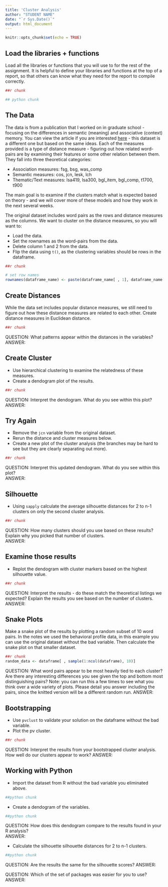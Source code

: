 ```yaml
---
title: 'Cluster Analysis'
author: "STUDENT NAME"
date: "`r Sys.Date()`"
output: html_document
---
```


```r
knitr::opts_chunk$set(echo = TRUE)
```

## Load the libraries + functions

Load all the libraries or functions that you will use to for the rest of the assignment. It is helpful to define your libraries and functions at the top of a report, so that others can know what they need for the report to compile correctly.

```r
##r chunk

```

```python
## python chunk
```

## The Data

The data is from a publication that I worked on in graduate school - focusing on the differences in semantic (meaning) and associative (context) memory. You can view the article if you are interested [here](https://www.aggieerin.com/pubs/maki%2008.pdf) - this dataset is a different one but based on the same ideas. Each of the measures provided is a type of distance measure - figuring out how related word-pairs are by examining their features or some other relation between them. They fall into three theoretical categories:

- Association measures: fsg, bsg, was_comp
- Semantic measures: cos, jcn, lesk, lch
- Thematic/Text measures: lsa419, lsa300, bgl_item, bgl_comp, t1700, t900

The main goal is to examine if the clusters match what is expected based on theory - and we will cover more of these models and how they work in the next several weeks. 

The original dataset includes word pairs as the rows and distance measures as the columns. We want to cluster on the distance measures, so you will want to:

- Load the data.
- Set the rownames as the word-pairs from the data.
- Delete column 1 and 2 from the data.
- Flip the data using `t()`, as the clustering variables should be rows in the dataframe.

```r
##r chunk

# set row names 
rownames(dataframe_name) <- paste(dataframe_name[ , 1], dataframe_name[ , 2])
```

## Create Distances

While the data set includes popular distance measures, we still need to figure out how these distance measures are related to each other. Create distance measures in Euclidean distance. 

```r
##r chunk

```

QUESTION: What patterns appear within the distances in the variables? 
ANSWER: 

## Create Cluster

- Use hierarchical clustering to examine the relatedness of these measures. 
- Create a dendogram plot of the results. 

```r
##r chunk

```

QUESTION: Interpret the dendogram. What do you see within this plot?  
ANSWER: 

## Try Again

- Remove the `jcn` variable from the original dataset.
- Rerun the distance and cluster measures below.
- Create a new plot of the cluster analysis (the branches may be hard to see but they are clearly separating out more).

```r
##r chunk

```

QUESTION: Interpret this updated dendogram. What do you see within this plot?  
ANSWER: 

## Silhouette

- Using `sapply` calculate the average silhouette distances for 2 to n-1 clusters on only the second cluster analysis.

```r
##r chunk

```

QUESTION: How many clusters should you use based on these results? Explain why you picked that number of clusters.  
ANSWER: 

## Examine those results

- Replot the dendogram with cluster markers based on the highest silhouette value.

```r
##r chunk

```

QUESTION: Interpret the results - do these match the theoretical listings we expected? Explain the results you see based on the number of clusters.
ANSWER: 

## Snake Plots

Make a snake plot of the results by plotting a random subset of 10 word pairs. In the notes we used the behavioral profile data, in this example you can use the original dataset without the bad variable. Then calculate the snake plot on that smaller dataset. 

```r
##r chunk
random_data <- dataframe[ , sample(1:ncol(dataframe), 10)]
```

QUESTION: What word pairs appear to be most heavily tied to each cluster? Are there any interesting differences you see given the top and bottom most distinguishing pairs? Note: you can run this a few times to see what you think over a wide variety of plots. Please detail you answer including the pairs, since the knitted version will be a different random run.
ANSWER: 

## Bootstrapping

- Use `pvclust` to validate your solution on the dataframe without the bad variable.
- Plot the pv cluster. 

```r
##r chunk

```

QUESTION: Interpret the results from your bootstrapped cluster analysis. How well do our clusters appear to work? 
ANSWER: 

## Working with Python

- Import the dataset from R without the bad variable you eliminated above. 

```python
##python chunk 

```

- Create a dendogram of the variables.

```python
##python chunk 

```

QUESTION: How does this dendogram compare to the results found in your R analysis?  
ANSWER: 

- Calculate the silhouette silhouette distances for 2 to n-1 clusters.

```python
##python chunk 

```

QUESTION: Are the results the same for the silhouette scores?
ANSWER: 

QUESTION: Which of the set of packages was easier for you to use? 
ANSWER: 